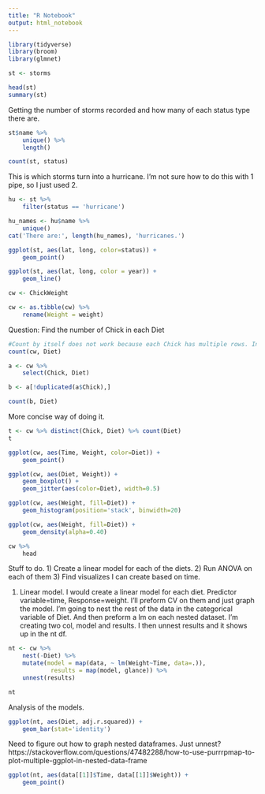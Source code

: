 ```yaml
---
title: "R Notebook"
output: html_notebook
---
```


```r
library(tidyverse)
library(broom)
library(glmnet)
```

```r
st <- storms

head(st)
summary(st)
```

Getting the number of storms recorded and how many of each status type there are.
```r
st$name %>%
    unique() %>%
    length()

count(st, status)
```

This is which storms turn into a hurricane. I'm not sure how to do this with 1 pipe, so I just used 2. 
```r
hu <- st %>%
    filter(status == 'hurricane')

hu_names <- hu$name %>% 
    unique()
cat('There are:', length(hu_names), 'hurricanes.')
```


```r
ggplot(st, aes(lat, long, color=status)) +
    geom_point()
```

```r
ggplot(st, aes(lat, long, color = year)) +
    geom_line()
```


```r
cw <- ChickWeight

cw <- as.tibble(cw) %>%
    rename(Weight = weight)
```

Question: Find the number of Chick in each Diet
```r
#Count by itself does not work because each Chick has multiple rows. Instead we must filter out the 
count(cw, Diet)

a <- cw %>%
    select(Chick, Diet)

b <- a[!duplicated(a$Chick),]

count(b, Diet)
```
More concise way of doing it.
```r
t <- cw %>% distinct(Chick, Diet) %>% count(Diet)
t
```


```r
ggplot(cw, aes(Time, Weight, color=Diet)) +
    geom_point()
```

```r
ggplot(cw, aes(Diet, Weight)) +
    geom_boxplot() +
    geom_jitter(aes(color=Diet), width=0.5)
```

```r
ggplot(cw, aes(Weight, fill=Diet)) +
    geom_histogram(position='stack', binwidth=20)
```

```r
ggplot(cw, aes(Weight, fill=Diet)) +
    geom_density(alpha=0.40)
```

```r
cw %>%
    head
```

Stuff to do. 
1) Create a linear model for each of the diets.
2) Run ANOVA on each of them
3) Find visualizes I can create based on time.


1) Linear model. I would create a linear model for each diet. Predictor variable=time, Response=weight. I'll preform CV on them and just graph the model.
I'm going to nest the rest of the data in the categorical variable of Diet. And then preform a lm on each nested dataset. I'm creating two col, model and results. I then unnest results and it shows up in the nt df.
```r
nt <- cw %>%
    nest(-Diet) %>%
    mutate(model = map(data, ~ lm(Weight~Time, data=.)),
            results = map(model, glance)) %>%
    unnest(results)

nt
```

Analysis of the models.
```r
ggplot(nt, aes(Diet, adj.r.squared)) +
    geom_bar(stat='identity')
```
Need to figure out how to graph nested dataframes. Just unnest?
https://stackoverflow.com/questions/47482288/how-to-use-purrrpmap-to-plot-multiple-ggplot-in-nested-data-frame
```r
ggplot(nt, aes(data[[1]]$Time, data[[1]]$Weight)) +
    geom_point()
```

















